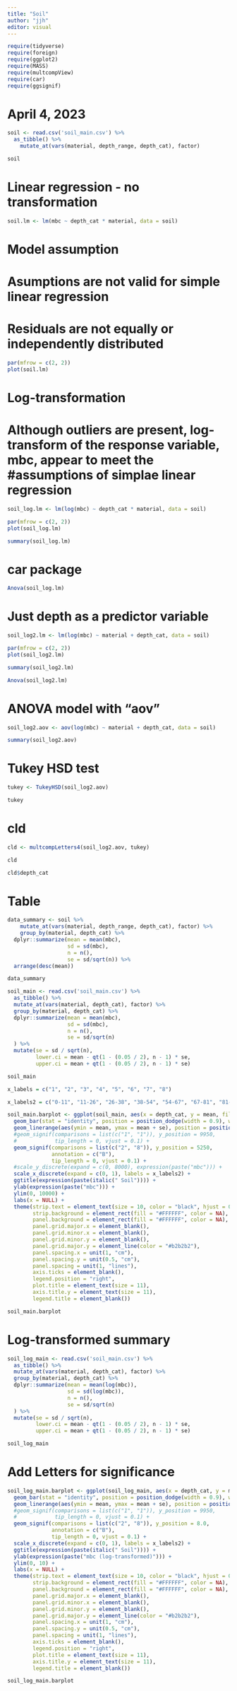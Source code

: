 ```yaml
---
title: "Soil"
author: "jjh"
editor: visual
---
```


```r
require(tidyverse)
require(foreign)
require(ggplot2)
require(MASS)
require(multcompView)
require(car)
require(ggsignif)
```

# April 4, 2023

```r
soil <- read.csv('soil_main.csv') %>%
  as_tibble() %>%
    mutate_at(vars(material, depth_range, depth_cat), factor)
```

```r
soil
```

# Linear regression - no transformation

```r
soil.lm <- lm(mbc ~ depth_cat * material, data = soil)
```

# Model assumption
# Asumptions are not valid for simple linear regression
# Residuals are not equally or independently distributed

```r
par(mfrow = c(2, 2))
plot(soil.lm)
```

# Log-transformation
# Although outliers are present, log-transform of the response variable, mbc, appear to meet the #assumptions of simplae linear regression 

```r
soil_log.lm <- lm(log(mbc) ~ depth_cat * material, data = soil)
```

```r
par(mfrow = c(2, 2))
plot(soil_log.lm)
```

```r
summary(soil_log.lm)
```

# car package

```r
Anova(soil_log.lm)
```

# Just depth as a predictor variable

```r
soil_log2.lm <- lm(log(mbc) ~ material + depth_cat, data = soil)
```

```r
par(mfrow = c(2, 2))
plot(soil_log2.lm)
```

```r
summary(soil_log2.lm)
```

```r
Anova(soil_log2.lm)
```

# ANOVA model with "aov"

```r
soil_log2.aov <- aov(log(mbc) ~ material + depth_cat, data = soil)
```

```r
summary(soil_log2.aov)
```

# Tukey HSD test

```r
tukey <- TukeyHSD(soil_log2.aov)
```

```r
tukey
```

# cld

```r
cld <- multcompLetters4(soil_log2.aov, tukey) 
```

```r
cld
```
```r
cld$depth_cat
```

# Table

```r
data_summary <- soil %>%
    mutate_at(vars(material, depth_range, depth_cat), factor) %>%
    group_by(material, depth_cat) %>%
  dplyr::summarize(mean = mean(mbc), 
                   sd = sd(mbc), 
                   n = n(),
                   se = sd/sqrt(n)) %>%
  arrange(desc(mean))
```

```r
data_summary
```

```r
soil_main <- read.csv('soil_main.csv') %>%
  as_tibble() %>%
  mutate_at(vars(material, depth_cat), factor) %>%
  group_by(material, depth_cat) %>%
  dplyr::summarize(mean = mean(mbc), 
                   sd = sd(mbc), 
                   n = n(),
                   se = sd/sqrt(n)
  ) %>%
  mutate(se = sd / sqrt(n),
         lower.ci = mean - qt(1 - (0.05 / 2), n - 1) * se,
         upper.ci = mean + qt(1 - (0.05 / 2), n - 1) * se)
```

```r
soil_main
```

```r
x_labels = c("1", "2", "3", "4", "5", "6", "7", "8")
```

```r
x_labels2 = c("0-11", "11-26", "26-38", "38-54", "54-67", "67-81", "81-96", "96-111")
```

```r
soil_main.barplot <- ggplot(soil_main, aes(x = depth_cat, y = mean, fill = material)) +   
  geom_bar(stat = "identity", position = position_dodge(width = 0.9), width = 0.75, color = "#2b2b2b", linewidth = 0.50, alpha = 0.6) +
  geom_linerange(aes(ymin = mean, ymax = mean + se), position = position_dodge(width = 0.9), linewidth = 0.75) +
  #geom_signif(comparisons = list(c("1", "1")), y_position = 9950,
  #            tip_length = 0, vjust = 0.1) +
  geom_signif(comparisons = list(c("2", "8")), y_position = 5250,
              annotation = c("B"),
              tip_length = 0, vjust = 0.1) +
  #scale_y_discrete(expand = c(0, 8000), expression(paste("mbc"))) + 
  scale_x_discrete(expand = c(0, 1), labels = x_labels2) + 
  ggtitle(expression(paste(italic(" Soil")))) +
  ylab(expression(paste("mbc"))) +
  ylim(0, 10000) +
  labs(x = NULL) +
  theme(strip.text = element_text(size = 10, color = "black", hjust = 0.50),
        strip.background = element_rect(fill = "#FFFFFF", color = NA),    
        panel.background = element_rect(fill = "#FFFFFF", color = NA),
        panel.grid.major.x = element_blank(),
        panel.grid.minor.x = element_blank(),
        panel.grid.minor.y = element_blank(),
        panel.grid.major.y = element_line(color = "#b2b2b2"),
        panel.spacing.x = unit(1, "cm"),
        panel.spacing.y = unit(0.5, "cm"),
        panel.spacing = unit(1, "lines"),
        axis.ticks = element_blank(),
        legend.position = "right",
        plot.title = element_text(size = 11),
        axis.title.y = element_text(size = 11),
        legend.title = element_blank())
```

```r
soil_main.barplot
```

# Log-transformed summary

```r
soil_log_main <- read.csv('soil_main.csv') %>%
  as_tibble() %>%
  mutate_at(vars(material, depth_cat), factor) %>%
  group_by(material, depth_cat) %>%
  dplyr::summarize(mean = mean(log(mbc)), 
                   sd = sd(log(mbc)), 
                   n = n(),
                   se = sd/sqrt(n)
  ) %>%
  mutate(se = sd / sqrt(n),
         lower.ci = mean - qt(1 - (0.05 / 2), n - 1) * se,
         upper.ci = mean + qt(1 - (0.05 / 2), n - 1) * se)
```

```r
soil_log_main
```

# Add Letters for significance

```r
soil_log_main.barplot <- ggplot(soil_log_main, aes(x = depth_cat, y = mean, fill = material)) +   
  geom_bar(stat = "identity", position = position_dodge(width = 0.9), width = 0.75, color = "#2b2b2b", linewidth = 0.50, alpha = 0.6) +
  geom_linerange(aes(ymin = mean, ymax = mean + se), position = position_dodge(width = 0.9), linewidth = 0.75) +
  #geom_signif(comparisons = list(c("1", "1")), y_position = 9950,
  #            tip_length = 0, vjust = 0.1) +
  geom_signif(comparisons = list(c("2", "8")), y_position = 8.0,
              annotation = c("B"),
              tip_length = 0, vjust = 0.1) +
  scale_x_discrete(expand = c(0, 1), labels = x_labels2) + 
  ggtitle(expression(paste(italic(" Soil")))) +
  ylab(expression(paste("mbc (log-transformed)"))) +
  ylim(0, 10) +
  labs(x = NULL) +
  theme(strip.text = element_text(size = 10, color = "black", hjust = 0.50),
        strip.background = element_rect(fill = "#FFFFFF", color = NA),    
        panel.background = element_rect(fill = "#FFFFFF", color = NA),
        panel.grid.major.x = element_blank(),
        panel.grid.minor.x = element_blank(),
        panel.grid.minor.y = element_blank(),
        panel.grid.major.y = element_line(color = "#b2b2b2"),
        panel.spacing.x = unit(1, "cm"),
        panel.spacing.y = unit(0.5, "cm"),
        panel.spacing = unit(1, "lines"),
        axis.ticks = element_blank(),
        legend.position = "right",
        plot.title = element_text(size = 11),
        axis.title.y = element_text(size = 11),
        legend.title = element_blank())
```

```r
soil_log_main.barplot
```
